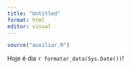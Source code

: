 ```yaml
---
title: "Untitled"
format: html
editor: visual
---
```


```r
source("auxiliar.R")
```

Hoje é dia `r formatar_data(Sys.Date())`!

